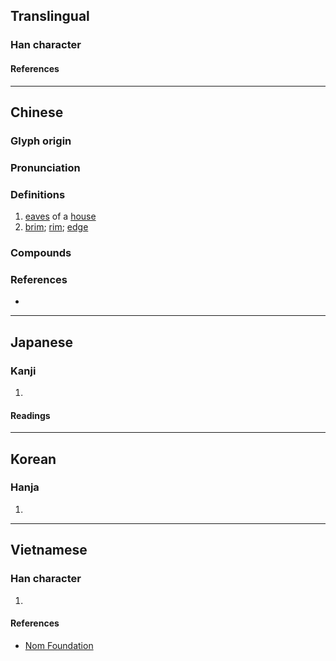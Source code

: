 {{also|簷}}
{{character info}}
==Translingual==

===Han character===
{{Han char|rn=75|rad=木|as=13|sn=17|four=47961|canj=DNCR|ids=⿰木詹}}

====References====
{{Han ref|kx=0556.270|dkj=15659|dj=0946.030|hdz=21304.040|uh=6A90}}

----

==Chinese==
{{zh-forms|t2=簷}}

===Glyph origin===
{{Han etym}}

===Pronunciation===
{{zh-pron
|m=yán
|c=jim4,sim4
|mn=ml:iân/qz,tw,xm,zz:chîⁿ
|mn_note=iân - literary; chîⁿ - vernacular
|mc=y
|oc=y
|cat=n
}}

===Definitions===
{{zh-hanzi}}

# [[eaves]] of a [[house]]
# [[brim]]; [[rim]]; [[edge]]

===Compounds===
{{zh-der|三檐傘|各人自掃檐前雪，莫管他家瓦上霜|屋檐|帳檐|帽檐|廊檐|房檐|步檐|滴水檐|檐喙|檐子|檐溜|檐溝|檐牙|檐鈴|檐馬|老貓溜房檐|茅檐|茅檐土壁|重檐|風檐寸晷|風檐|飛檐|飛檐走壁|飛檐走脊|簷蛇:jim4 se4-2|檐柱|檐廊|檐楯}}

===References===
* {{R:yue:mfccd}}

----

==Japanese==

===Kanji===
{{ja-kanji|grade=|rs=木13}}

# {{rfdef|ja|sort=木13}}

====Readings====
{{ja-readings
|on=えん, たん
|kun=ひさし
}}

----

==Korean==

===Hanja===
{{ko-hanja|첨}}

# {{rfdef|ko|sort=木13}}

----

==Vietnamese==

===Han character===
{{vi-readings|rs=木13|reading=[[diêm]], [[diềm]], [[thềm]], [[thiềm]]}}

# {{rfdef|vi|sort=木13}}

====References====
* [http://nomfoundation.org/common/nom_details.php?codepoint=6a90 Nom Foundation]